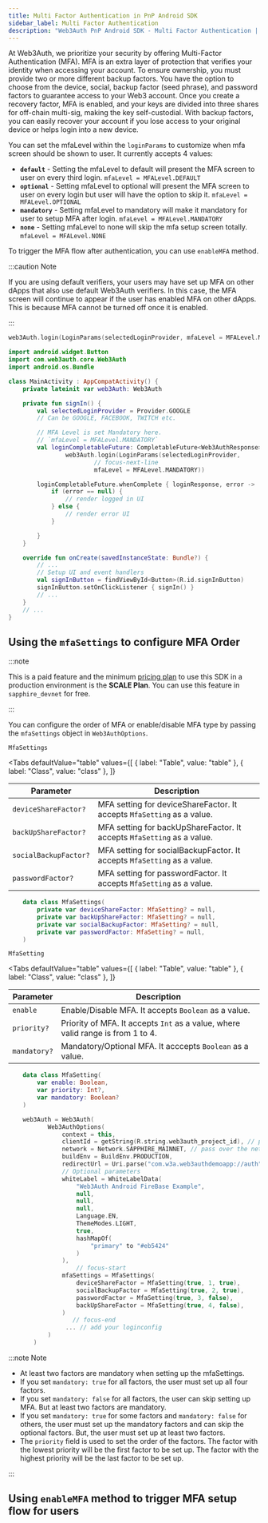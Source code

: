 ```yaml
---
title: Multi Factor Authentication in PnP Android SDK
sidebar_label: Multi Factor Authentication
description: "Web3Auth PnP Android SDK - Multi Factor Authentication | Documentation - Web3Auth"
---
```



At Web3Auth, we prioritize your security by offering Multi-Factor Authentication (MFA). MFA is an
extra layer of protection that verifies your identity when accessing your account. To ensure
ownership, you must provide two or more different backup factors. You have the option to choose from
the device, social, backup factor (seed phrase), and password factors to guarantee access to your
Web3 account. Once you create a recovery factor, MFA is enabled, and your keys are divided into
three shares for off-chain multi-sig, making the key self-custodial. With backup factors, you can
easily recover your account if you lose access to your original device or helps login into a new
device.

You can set the mfaLevel within the `loginParams` to customize when mfa screen should be shown to
user. It currently accepts 4 values:

- **`default`** - Setting the mfaLevel to default will present the MFA screen to user on every third
  login. `mfaLevel = MFALevel.DEFAULT`
- **`optional`** - Setting mfaLevel to optional will present the MFA screen to user on every login
  but user will have the option to skip it. `mfaLevel = MFALevel.OPTIONAL`
- **`mandatory`** - Setting mfaLevel to mandatory will make it mandatory for user to setup MFA after
  login. `mfaLevel = MFALevel.MANDATORY`
- **`none`** - Setting mfaLevel to none will skip the mfa setup screen totally.
  `mfaLevel = MFALevel.NONE`

To trigger the MFA flow after authentication, you can use `enableMFA` method.

:::caution Note

If you are using default verifiers, your users may have set up MFA on other dApps that also use
default Web3Auth verifiers. In this case, the MFA screen will continue to appear if the user has
enabled MFA on other dApps. This is because MFA cannot be turned off once it is enabled.

:::

<MFAMinimumPlan />

```kotlin
web3Auth.login(LoginParams(selectedLoginProvider, mfaLevel = MFALevel.MANDATORY))
```

```kotlin title="Usage"
import android.widget.Button
import com.web3auth.core.Web3Auth
import android.os.Bundle

class MainActivity : AppCompatActivity() {
	private lateinit var web3Auth: Web3Auth

	private fun signIn() {
		val selectedLoginProvider = Provider.GOOGLE
		// Can be GOOGLE, FACEBOOK, TWITCH etc.

		// MFA Level is set Mandatory here.
		// `mfaLevel = MFALevel.MANDATORY`
		val loginCompletableFuture: CompletableFuture<Web3AuthResponse> =
				web3Auth.login(LoginParams(selectedLoginProvider,
						// focus-next-line
						mfaLevel = MFALevel.MANDATORY))

		loginCompletableFuture.whenComplete { loginResponse, error ->
			if (error == null) {
				// render logged in UI
			} else {
				// render error UI
			}

		}
	}

	override fun onCreate(savedInstanceState: Bundle?) {
		// ...
	    // Setup UI and event handlers
		val signInButton = findViewById<Button>(R.id.signInButton)
		signInButton.setOnClickListener { signIn() }
		// ...
	}
	// ...
}
```

## Using the `mfaSettings` to configure MFA Order

:::note

This is a paid feature and the minimum [pricing plan](https://web3auth.io/pricing.html) to use this
SDK in a production environment is the **SCALE Plan**. You can use this feature in `sapphire_devnet`
for free.

:::

You can configure the order of MFA or enable/disable MFA type by passing the `mfaSettings` object in
`Web3AuthOptions`.

`MfaSettings`

<Tabs
  defaultValue="table"
  values={[
    { label: "Table", value: "table" },
    { label: "Class", value: "class" },
  ]}
>

<TabItem value="table">

| Parameter             | Description                                                             |
| --------------------- | ----------------------------------------------------------------------- |
| `deviceShareFactor?`  | MFA setting for deviceShareFactor. It accepts `MfaSetting` as a value.  |
| `backUpShareFactor?`  | MFA setting for backUpShareFactor. It accepts `MfaSetting` as a value.  |
| `socialBackupFactor?` | MFA setting for socialBackupFactor. It accepts `MfaSetting` as a value. |
| `passwordFactor?`     | MFA setting for passwordFactor. It accepts `MfaSetting` as a value.     |

</TabItem>

<TabItem value="class">

```kotlin
	data class MfaSettings(
		private var deviceShareFactor: MfaSetting? = null,
		private var backUpShareFactor: MfaSetting? = null,
		private var socialBackupFactor: MfaSetting? = null,
		private var passwordFactor: MfaSetting? = null,
	)
```

</TabItem>
</Tabs>

`MfaSetting`

<Tabs
  defaultValue="table"
  values={[
    { label: "Table", value: "table" },
    { label: "Class", value: "class" },
  ]}
>

<TabItem value="table">

| Parameter    | Description                                                                     |
| ------------ | ------------------------------------------------------------------------------- |
| `enable`     | Enable/Disable MFA. It accepts `Boolean` as a value.                            |
| `priority?`  | Priority of MFA. It accepts `Int` as a value, where valid range is from 1 to 4. |
| `mandatory?` | Mandatory/Optional MFA. It acccepts `Boolean` as a value.                       |

</TabItem>

<TabItem value="class">

```kotlin
	data class MfaSetting(
		var enable: Boolean,
		var priority: Int?,
		var mandatory: Boolean?
	)
```

</TabItem>
</Tabs>

```kotlin
	web3Auth = Web3Auth(
           Web3AuthOptions(
               context = this,
               clientId = getString(R.string.web3auth_project_id), // pass over your Web3Auth Client ID from Developer Dashboard
               network = Network.SAPPHIRE_MAINNET, // pass over the network you want to use (MAINNET or TESTNET or CYAN, AQUA, SAPPHIRE_MAINNET or SAPPHIRE_TESTNET)
               buildEnv = BuildEnv.PRODUCTION,
               redirectUrl = Uri.parse("com.w3a.web3authdemoapp://auth"), // your app's redirect URL
               // Optional parameters
               whiteLabel = WhiteLabelData(
                   "Web3Auth Android FireBase Example",
                   null,
                   null,
                   null,
                   Language.EN,
                   ThemeModes.LIGHT,
                   true,
                   hashMapOf(
                       "primary" to "#eb5424"
                   )
               ),
			       // focus-start
               mfaSettings = MfaSettings(
                   deviceShareFactor = MfaSetting(true, 1, true),
                   socialBackupFactor = MfaSetting(true, 2, true),
                   passwordFactor = MfaSetting(true, 3, false),
                   backUpShareFactor = MfaSetting(true, 4, false),
               )
			      // focus-end
				... // add your loginconfig
           )
       )
```

:::note Note

- At least two factors are mandatory when setting up the mfaSettings.
- If you set `mandatory: true` for all factors, the user must set up all four factors.
- If you set `mandatory: false` for all factors, the user can skip setting up MFA. But at least two
  factors are mandatory.
- If you set `mandatory: true` for some factors and `mandatory: false` for others, the user must set
  up the mandatory factors and can skip the optional factors. But, the user must set up at least two
  factors.
- The `priority` field is used to set the order of the factors. The factor with the lowest priority
  will be the first factor to be set up. The factor with the highest priority will be the last
  factor to be set up.

:::

## Using `enableMFA` method to trigger MFA setup flow for users

<EnableMFAMethod />
